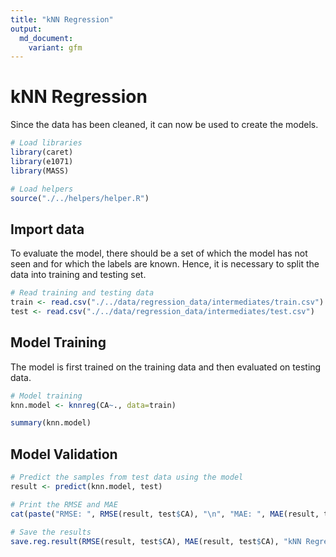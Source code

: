 ```yaml
---
title: "kNN Regression"
output:
  md_document:
    variant: gfm
---
```


# kNN Regression

Since the data has been cleaned, it can now be used to create the models.

```r
# Load libraries
library(caret)
library(e1071)
library(MASS)

# Load helpers
source("./../helpers/helper.R")
```

## Import data

To evaluate the model, there should be a set of which the model has not seen and for which the labels are known. Hence, it is necessary to split the data into training and testing set.

```r
# Read training and testing data
train <- read.csv("./../data/regression_data/intermediates/train.csv")
test <- read.csv("./../data/regression_data/intermediates/test.csv")
```

## Model Training

The model is first trained on the training data and then evaluated on testing data.

```r
# Model training
knn.model <- knnreg(CA~., data=train)
```

```r
summary(knn.model)
```

## Model Validation

```r
# Predict the samples from test data using the model
result <- predict(knn.model, test)

# Print the RMSE and MAE
cat(paste("RMSE: ", RMSE(result, test$CA), "\n", "MAE: ", MAE(result, test$CA)))
```

```r
# Save the results
save.reg.result(RMSE(result, test$CA), MAE(result, test$CA), "kNN Regression")
```
